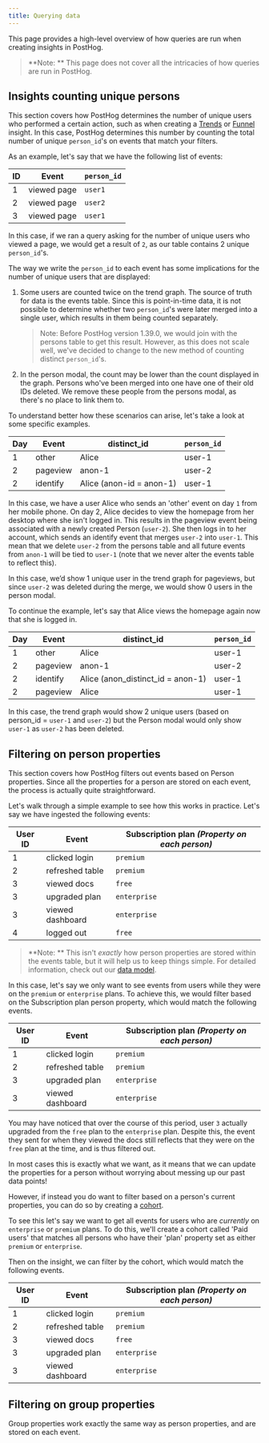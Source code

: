 ```yaml
---
title: Querying data
---
```


This page provides a high-level overview of how queries are run when creating insights in PostHog.

> **Note: ** This page does not cover all the intricacies of how queries are run in PostHog.

## Insights counting unique persons

This section covers how PostHog determines the number of unique users who performed a certain action, such as when creating a [Trends](/manual/trends) or [Funnel](/manual/funnels) insight.
In this case, PostHog determines this number by counting the total number of unique `person_id`'s on events that match your filters.

As an example, let's say that we have the following list of events:

| ID  | Event       | `person_id` |
| --- | ----------- | ----------- |
| 1   | viewed page | `user1`     |
| 2   | viewed page | `user2`     |
| 3   | viewed page | `user1`     |

In this case, if we ran a query asking for the number of unique users who viewed a page, we would get a result of `2`, as our table contains 2 unique `person_id`'s.

The way we write the `person_id` to each event has some implications for the number of unique users that are displayed:

1. Some users are counted twice on the trend graph. 
   The source of truth for data is the events table. Since this is point-in-time data, it is not possible to determine whether two `person_id`'s were later merged into a single user, which results in them being counted separately.
   > Note: Before PostHog version 1.39.0, we would join with the persons table to get this result. However, as this does not scale well, we've decided to change to the new method of counting distinct `person_id`'s.
2. In the person modal, the count may be lower than the count displayed in the graph. 
   Persons who've been merged into one have one of their old IDs deleted. We remove these people from the persons modal, as there's no place to link them to.

To understand better how these scenarios can arise, let's take a look at some specific examples.

| Day | Event    | distinct_id              | `person_id` |
| --- | -------- | ------------------------ | ----------- |
| 1   | other    | Alice                    | user-1      |
| 2   | pageview | anon-1                   | user-2      |
| 2   | identify | Alice (anon-id = anon-1) | user-1      |

In this case, we have a user Alice who sends an 'other' event on day `1` from her mobile phone.
On day 2, Alice decides to view the homepage from her desktop where she isn't logged in. This results in the pageview event being associated with a newly created Person (`user-2`).
She then logs in to her account, which sends an identify event that merges `user-2` into `user-1`.
This mean that we delete `user-2` from the persons table and all future events from `anon-1` will be tied to `user-1` (note that we never alter the events table to reflect this).

In this case, we’d show 1 unique user in the trend graph for pageviews, but since `user-2` was deleted during the merge, we would show 0 users in the person modal.

To continue the example, let's say that Alice views the homepage again now that she is logged in.

| Day | Event    | distinct_id                       | `person_id` |
| --- | -------- | --------------------------------- | ----------- |
| 1   | other    | Alice                             | user-1      |
| 2   | pageview | anon-1                            | user-2      |
| 2   | identify | Alice (anon_distinct_id = anon-1) | user-1      |
| 2   | pageview | Alice                             | user-1      |

In this case, the trend graph would show 2 unique users (based on person_id = `user-1` and `user-2`) but the Person modal would only show `user-1` as `user-2` has been deleted.

## Filtering on person properties

This section covers how PostHog filters out events based on Person properties.
Since all the properties for a person are stored on each event, the process is actually quite straightforward.

Let's walk through a simple example to see how this works in practice. Let's say we have ingested the following events:

| User ID | Event            | Subscription plan _(Property on each person)_ |
| ------- | ---------------- | --------------------------------------------- |
| 1       | clicked login    | `premium`                                     |
| 2       | refreshed table  | `premium`                                     |
| 3       | viewed docs      | `free`                                        |
| 3       | upgraded plan    | `enterprise`                                  |
| 3       | viewed dashboard | `enterprise`                                  |
| 4       | logged out       | `free`                                        |

> **Note: ** This isn't _exactly_ how person properties are stored within the events table, but it will help us to keep things simple. For detailed information, check out our [data model](/docs/how-posthog-works/data-model).

In this case, let's say we only want to see events from users while they were on the `premium` or `enterprise` plans.
To achieve this, we would filter based on the Subscription plan person property, which would match the following events.

| User ID | Event            | Subscription plan _(Property on each person)_ |
| ------- | ---------------- | --------------------------------------------- |
| 1       | clicked login    | `premium`                                     |
| 2       | refreshed table  | `premium`                                     |
| 3       | upgraded plan    | `enterprise`                                  |
| 3       | viewed dashboard | `enterprise`                                  |

You may have noticed that over the course of this period, user `3` actually upgraded from the `free` plan to the `enterprise` plan.
Despite this, the event they sent for when they viewed the docs still reflects that they were on the `free` plan at the time, and is thus filtered out.

In most cases this is exactly what we want, as it means that we can update the properties for a person without worrying about messing up our past data points!

However, if instead you do want to filter based on a person's current properties, you can do so by creating a [cohort](/manual/cohorts).

To see this let's say we want to get all events for users who are _currently_ on `enterprise` or `premium` plans.
To do this, we'll create a cohort called 'Paid users' that matches all persons who have their 'plan' property set as either `premium` or `enterprise`.

Then on the insight, we can filter by the cohort, which would match the following events.

| User ID | Event            | Subscription plan _(Property on each person)_ |
| ------- | ---------------- | --------------------------------------------- |
| 1       | clicked login    | `premium`                                     |
| 2       | refreshed table  | `premium`                                     |
| 3       | viewed docs      | `free`                                        |
| 3       | upgraded plan    | `enterprise`                                  |
| 3       | viewed dashboard | `enterprise`                                  |

## Filtering on group properties

Group properties work exactly the same way as person properties, and are stored on each event.
